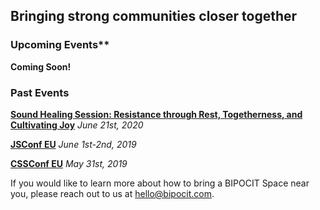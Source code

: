 
<SEO title="BIPOCIT - Events" />

<Flex width="1/2">

## Bringing strong communities closer together

### Upcoming Events**

**Coming Soon!**

### Past Events
**[Sound Healing Session: Resistance through Rest, Togetherness, and Cultivating Joy](https://calendly.com/bipocit/sound-healing-session?month=2020-06)** *June 21st, 2020*

**[JSConf EU](https://2019.jsconf.eu/bipocit-space/)** *June 1st-2nd, 2019*

**[CSSConf EU](https://2019.cssconf.eu/bipocit-space/)** *May 31st, 2019*

If you would like to learn more about how to bring a BIPOCIT Space near you, please reach out to us at [hello@bipocit.com](mailto:hello@bipocit.com?Subject=Event%20Inquiry).

</Flex>
